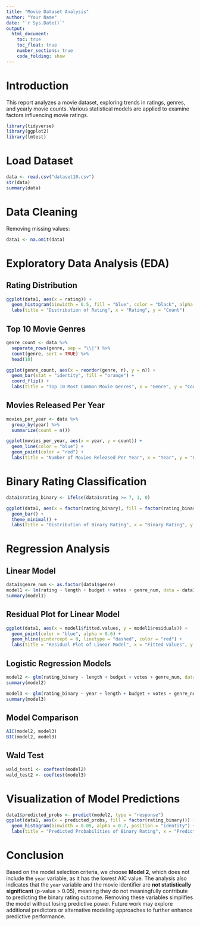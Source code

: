 ---
title: "Movie Dataset Analysis"
author: "Your Name"
date: "`r Sys.Date()`"
output:
  html_document:
    toc: true
    toc_float: true
    number_sections: true
    code_folding: show
---

# Introduction

This report analyzes a movie dataset, exploring trends in ratings, genres, and yearly movie counts. Various statistical models are applied to examine factors influencing movie ratings.

```{r setup, include=FALSE}
library(tidyverse)
library(ggplot2)
library(lmtest)
```

# Load Dataset

```{r}
data <- read.csv("dataset10.csv")
str(data)
summary(data)
```

# Data Cleaning

Removing missing values:

```{r}
data1 <- na.omit(data)
```

# Exploratory Data Analysis (EDA)

## Rating Distribution

```{r}
ggplot(data1, aes(x = rating)) +
  geom_histogram(binwidth = 0.5, fill = "blue", color = "black", alpha = 0.7) +
  labs(title = "Distribution of Rating", x = "Rating", y = "Count")
```

## Top 10 Movie Genres

```{r}
genre_count <- data %>%
  separate_rows(genre, sep = "\\|") %>%
  count(genre, sort = TRUE) %>%
  head(10)

ggplot(genre_count, aes(x = reorder(genre, n), y = n)) +
  geom_bar(stat = "identity", fill = "orange") +
  coord_flip() +
  labs(title = "Top 10 Most Common Movie Genres", x = "Genre", y = "Count")
```

## Movies Released Per Year

```{r}
movies_per_year <- data %>%
  group_by(year) %>%
  summarize(count = n())

ggplot(movies_per_year, aes(x = year, y = count)) +
  geom_line(color = "blue") +
  geom_point(color = "red") +
  labs(title = "Number of Movies Released Per Year", x = "Year", y = "Count")
```

# Binary Rating Classification

```{r}
data1$rating_binary <- ifelse(data1$rating >= 7, 1, 0)

ggplot(data1, aes(x = factor(rating_binary), fill = factor(rating_binary))) +
  geom_bar() +
  theme_minimal() +
  labs(title = "Distribution of Binary Rating", x = "Binary Rating", y = "Count")
```

# Regression Analysis

## Linear Model

```{r}
data1$genre_num <- as.factor(data1$genre)
model1 <- lm(rating ~ length + budget + votes + genre_num, data = data1)
summary(model1)
```

## Residual Plot for Linear Model

```{r}
ggplot(data1, aes(x = model1$fitted.values, y = model1$residuals)) +
  geom_point(color = "blue", alpha = 0.6) +
  geom_hline(yintercept = 0, linetype = "dashed", color = "red") +
  labs(title = "Residual Plot of Linear Model", x = "Fitted Values", y = "Residuals")
```

## Logistic Regression Models

```{r}
model2 <- glm(rating_binary ~ length + budget + votes + genre_num, data = data1, family = binomial)
summary(model2)

model3 <- glm(rating_binary ~ year + length + budget + votes + genre_num, data = data1)
summary(model3)
```

## Model Comparison

```{r}
AIC(model2, model3)
BIC(model2, model3)
```

## Wald Test

```{r}
wald_test1 <- coeftest(model2)
wald_test2 <- coeftest(model3)
```

# Visualization of Model Predictions

```{r}
data1$predicted_probs <- predict(model2, type = "response")
ggplot(data1, aes(x = predicted_probs, fill = factor(rating_binary))) +
  geom_histogram(binwidth = 0.05, alpha = 0.7, position = "identity") +
  labs(title = "Predicted Probabilities of Binary Rating", x = "Predicted Probability", y = "Count")
```

# Conclusion

Based on the model selection criteria, we choose **Model 2**, which does not include the `year` variable, as it has the lowest AIC value. The analysis also indicates that the `year` variable and the movie identifier are **not statistically significant** (p-value \> 0.05), meaning they do not meaningfully contribute to predicting the binary rating outcome. Removing these variables simplifies the model without losing predictive power. Future work may explore additional predictors or alternative modeling approaches to further enhance predictive performance.
